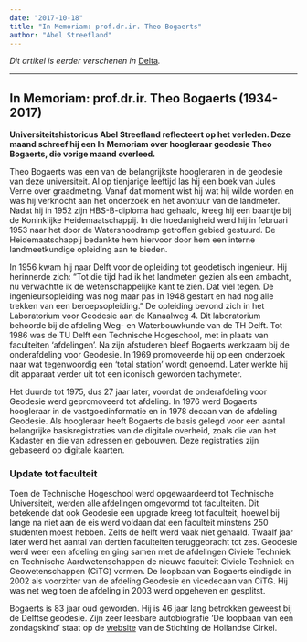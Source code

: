 ```yaml
---
date: "2017-10-18"
title: "In Memoriam: prof.dr.ir. Theo Bogaerts"
author: "Abel Streefland"
---
```


_Dit artikel is eerder verschenen in_ [Delta](https://www.delta.tudelft.nl/article/memoriam-profdrir-theo-bogaerts-1934-2017)_._

---

## In Memoriam: prof.dr.ir. Theo Bogaerts (1934-2017)

**Universiteitshistoricus Abel Streefland reflecteert op het verleden. Deze maand schreef hij een In Memoriam over hoogleraar geodesie Theo Bogaerts, die vorige maand overleed.**

Theo Bogaerts was een van de belangrijkste hoogleraren in de geodesie van deze universiteit. Al op tienjarige leeftijd las hij een boek van Jules Verne over graadmeting. Vanaf dat moment wist hij wat hij wilde worden en was hij verknocht aan het onderzoek en het avontuur van de landmeter. Nadat hij in 1952 zijn HBS-B-diploma had gehaald, kreeg hij een baantje bij de Koninklijke Heidemaatschappij. In die hoedanigheid werd hij in februari 1953 naar het door de Watersnoodramp getroffen gebied gestuurd. De Heidemaatschappij bedankte hem hiervoor door hem een interne landmeetkundige opleiding aan te bieden.

In 1956 kwam hij naar Delft voor de opleiding tot geodetisch ingenieur. Hij herinnerde zich: “Tot die tijd had ik het landmeten gezien als een ambacht, nu verwachtte ik de wetenschappelijke kant te zien. Dat viel tegen. De ingenieursopleiding was nog maar pas in 1948 gestart en had nog alle trekken van een beroepsopleiding.” De opleiding bevond zich in het Laboratorium voor Geodesie aan de Kanaalweg 4. Dit laboratorium behoorde bij de afdeling Weg- en Waterbouwkunde van de TH Delft. Tot 1986 was de TU Delft een Technische Hogeschool, met in plaats van faculteiten ‘afdelingen’. Na zijn afstuderen bleef Bogaerts werkzaam bij de onderafdeling voor Geodesie. In 1969 promoveerde hij op een onderzoek naar wat tegenwoordig een ‘total station’ wordt genoemd. Later werkte hij dit apparaat verder uit tot een iconisch geworden tachymeter.

Het duurde tot 1975, dus 27 jaar later, voordat de onderafdeling voor Geodesie werd gepromoveerd tot afdeling. In 1976 werd Bogaerts hoogleraar in de vastgoedinformatie en in 1978 decaan van de afdeling Geodesie. Als hoogleraar heeft Bogaerts de basis gelegd voor een aantal belangrijke basisregistraties van de digitale overheid, zoals die van het Kadaster en die van adressen en gebouwen. Deze registraties zijn gebaseerd op digitale kaarten.

### Update tot faculteit

Toen de Technische Hogeschool werd opgewaardeerd tot Technische Universiteit, werden alle afdelingen omgevormd tot faculteiten. Dit betekende dat ook Geodesie een upgrade kreeg tot faculteit, hoewel bij lange na niet aan de eis werd voldaan dat een faculteit minstens 250 studenten moest hebben. Zelfs de helft werd vaak niet gehaald. Twaalf jaar later werd het aantal van dertien faculteiten teruggebracht tot zes. Geodesie werd weer een afdeling en ging samen met de afdelingen Civiele Techniek en Technische Aardwetenschappen de nieuwe faculteit Civiele Techniek en Geowetenschappen (CiTG) vormen. De loopbaan van Bogaerts eindigde in 2002 als voorzitter van de afdeling Geodesie en vicedecaan van CiTG. Hij was net weg toen de afdeling in 2003 werd opgeheven en gesplitst.

Bogaerts is 83 jaar oud geworden. Hij is 46 jaar lang betrokken geweest bij de Delftse geodesie. Zijn zeer leesbare autobiografie ‘De loopbaan van een zondagskind’ staat op de [website](https://www.hollandsecirkel.nl/documentatiecentrum/g-h-monografieen/) van de Stichting de Hollandse Cirkel.
